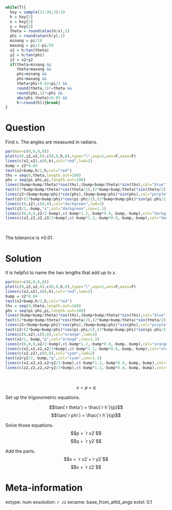 ```r
while(T){
  hxy = sample(11:99,3)/10
  h = hxy[1]
  x = hxy[2]
  y = hxy[3]
  theta = round(atan(h/x),2)
  phi = round(atan(h/y),2)
  minang = pi/10
  maxang = pi/2-pi/20
  x2 = h/tan(theta)
  y2 = h/tan(phi)
  z2 = x2+y2
  if(theta>minang && 
     theta<maxang && 
     phi>minang && 
     phi<maxang && 
     theta+phi+0.02<pi/2 && 
     round(theta,1)!=theta &&
     round(phi,1)!=phi &&
     abs(phi-theta)>0.05 && 
     h!=round(h)){break}
}
```

Question
========

Find $x$. The angles are measured in radians.

```r
par(mar=c(0,0,0,0))
plot(c(0,z2,x2,0),c(0,0,h,0),type="l",asp=1,ann=F,axes=F)
lines(c(x2,x2),c(0,h),col="red",lwd=2)
bump = z2*0.04
text(x2+bump,h/2,h,col="red")
ths = seq(0,theta,length.out=100)
phs = seq(pi-phi,pi,length.out=100)
lines((bump+bump/theta)*cos(ths),(bump+bump/theta)*sin(ths),col="blue",lwd=2)
text((2*bump+bump/theta)*cos(theta/2),(2*bump+bump/theta)*sin(theta/2),theta,col="blue")
lines(z2+(bump+bump/phi)*cos(phs),(bump+bump/phi)*sin(phs),col="purple",lwd=2)
text(z2+(2*bump+bump/phi)*cos(pi-phi/2),(2*bump+bump/phi)*sin(pi-phi/2),phi,col="purple")
lines(c(0,z2),c(0,0),col="darkgreen",lwd=2)
text(z2/2,-bump,"x",col="darkgreen",cex=1.3)
lines(c(0,0,0,z2/2-bump),c(-bump*1.2,-bump*0.8,-bump,-bump),col="darkgreen")
lines(c(z2,z2,z2,z2/2+bump),c(-bump*1.2,-bump*0.8,-bump,-bump),col="darkgreen")
```
\

The tolerance is $\pm 0.01$.

Solution
========

It is helpful to name the two lengths that add up to $x$.

```r
par(mar=c(0,0,0,0))
plot(c(0,z2,x2,0),c(0,0,h,0),type="l",asp=1,ann=F,axes=F)
lines(c(x2,x2),c(0,h),col="red",lwd=2)
bump = z2*0.04
text(x2+bump,h/2,h,col="red")
ths = seq(0,theta,length.out=100)
phs = seq(pi-phi,pi,length.out=100)
lines((bump+bump/theta)*cos(ths),(bump+bump/theta)*sin(ths),col="blue",lwd=2)
text((2*bump+bump/theta)*cos(theta/2),(2*bump+bump/theta)*sin(theta/2),theta,col="blue")
lines(z2+(bump+bump/phi)*cos(phs),(bump+bump/phi)*sin(phs),col="purple",lwd=2)
text(z2+(2*bump+bump/phi)*cos(pi-phi/2),(2*bump+bump/phi)*sin(pi-phi/2),phi,col="purple")
lines(c(0,x2),c(0,0),col="orange",lwd=2)
text(x2/2,-bump,"p",col="orange",cex=1.3)
lines(c(0,0,0,x2/2-bump),c(-bump*1.2,-bump*0.8,-bump,-bump),col="orange")
lines(c(x2,x2,x2,x2/2+bump),c(-bump*1.2,-bump*0.8,-bump,-bump),col="orange")
lines(c(x2,z2),c(0,0),col="cyan",lwd=2)
text(x2+y2/2,-bump,"q",col="cyan",cex=1.3)
lines(c(x2,x2,x2,x2+y2/2-bump),c(-bump*1.2,-bump*0.8,-bump,-bump),col="cyan")
lines(c(z2,z2,z2,x2+y2/2+bump),c(-bump*1.2,-bump*0.8,-bump,-bump),col="cyan")
```
\

$$x = p+q$$

Set up the trigonometric equations.

$$\tan(`r theta`) = \frac{`r h`}{p}$$
$$\tan(`r phi`) = \frac{`r h`}{q}$$

Solve those equations.
$$p = `r x2`$$
$$q = `r y2`$$

Add the parts.
$$x = `r x2`+`r y2`$$
$$x = `r z2`$$



Meta-information
============
extype: num
exsolution: `r z2`
exname: base_from_alttd_angs
extol: 0.1